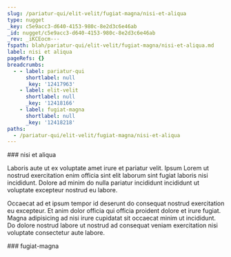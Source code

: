 ```yaml
---
slug: /pariatur-qui/elit-velit/fugiat-magna/nisi-et-aliqua
type: nugget
_key: c5e9acc3-d640-4153-980c-8e2d3c6e46ab
_id: nugget/c5e9acc3-d640-4153-980c-8e2d3c6e46ab
_rev: _iKCEocm---
fspath: blah/pariatur-qui/elit-velit/fugiat-magna/nisi-et-aliqua.md
label: nisi et aliqua
pageRefs: {}
breadcrumbs:
  - - label: pariatur-qui
      shortlabel: null
      _key: '12417963'
    - label: elit-velit
      shortlabel: null
      _key: '12418166'
    - label: fugiat-magna
      shortlabel: null
      _key: '12418218'
paths:
  - /pariatur-qui/elit-velit/fugiat-magna/nisi-et-aliqua
---
```


<NuggetArea>
<Nugget slug="/pariatur-qui/elit-velit/fugiat-magna/nisi-et-aliqua" type="nugget" _key="c5e9acc3-d640-4153-980c-8e2d3c6e46ab" _id="nugget/c5e9acc3-d640-4153-980c-8e2d3c6e46ab" _rev="_iKCEocm---" fspath="blah/pariatur-qui/elit-velit/fugiat-magna/nisi-et-aliqua.md" label="nisi et aliqua" paths="/pariatur-qui/elit-velit/fugiat-magna/nisi-et-aliqua">
<NuggetBody>
### nisi et aliqua

Laboris aute ut ex voluptate amet irure et pariatur velit. Ipsum Lorem ut nostrud exercitation enim officia sint elit laborum sint fugiat laboris nisi incididunt. Dolore ad minim do nulla pariatur incididunt incididunt ut voluptate excepteur nostrud eu labore.

Occaecat ad et ipsum tempor id deserunt do consequat nostrud exercitation eu excepteur. Et anim dolor officia qui officia proident dolore et irure fugiat. Magna adipisicing ad nisi irure cupidatat sit occaecat minim ut incididunt. Do dolore nostrud labore ut nostrud ad consequat veniam exercitation nisi voluptate consectetur aute labore.

</NuggetBody>
<Breadcrumbs>
<Crumbs>
<Crumb _key="12417963" label="pariatur-qui" /><Crumb _key="12418166" label="elit-velit" /><Crumb _key="12418218" label="fugiat-magna" />
</Crumbs>
</Breadcrumbs>
</Nugget>

<NuggetsInbound>
</NuggetsInbound>
<NuggetsOutbound>
</NuggetsOutbound>
</NuggetArea>
<PassagesInbound>
<Passage direction="inbound" type="passage" _key="12418218" _id="passage/12418218" _rev="_iKCEoca---" label="fugiat-magna" passage="fugiat-magna" fspath="blah/pariatur-qui/elit-velit/fugiat-magna" paths="/pariatur-qui/elit-velit/fugiat-magna" slug="/pariatur-qui/elit-velit/fugiat-magna">
<NuggetBody>
### fugiat-magna

</NuggetBody>
<Breadcrumbs>
<Crumbs>
<Crumb _key="12417963" label="pariatur-qui" /><Crumb _key="12418166" label="elit-velit" />
</Crumbs>
</Breadcrumbs>
</Passage>

</PassagesInbound>
<PassagesOutbound>
</PassagesOutbound>